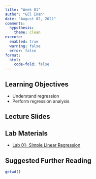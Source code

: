 ```yaml
---
title: "Week 01"
author: "Gül İnan"
date: "August 02, 2022"
comments:
  hypothesis: 
    theme: clean
execute: 
  enabled: true
  warning: false
  error: false
format: 
  html:
    code-fold: false
---
```


## Learning Objectives

* Understand regression
* Perform regression analysis

## Lecture Slides

## Lab Materials

 - [Lab 01- Simple Linear Regression](/labs/lab_01.html)
 
## Suggested Further Reading

```r
getwd()
```
